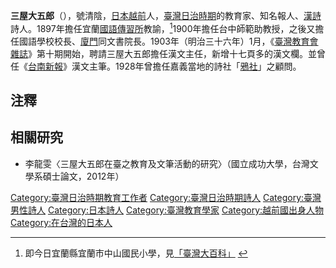 '''三屋大五郎'''（{{bd|1857年||1945年|}}），號清陰，[[日本|日本]][[越前國|越前]]人，[[臺灣日治時期|臺灣日治時期]]的教育家、知名報人、[[漢詩|漢詩]]詩人。1897年擔任宜蘭[[國語傳習所|國語傳習所]]教諭，<ref>即今日宜蘭縣宜蘭市中山國民小學，見[http://nrch.culture.tw/twpedia.aspx?id=29062 「臺灣大百科」] {{Wayback|url=http://nrch.culture.tw/twpedia.aspx?id=29062 |date=20160307030435 }}</ref>1900年擔任台中師範助教授，之後又擔任國語學校校長、[[廈門|廈門]]同文書院長。1903年（明治三十六年）1月，《[[臺灣教育會雜誌|臺灣教育會雜誌]]》第十期開始，聘請三屋大五郎擔任漢文主任，新增十七頁多的漢文欄。並曾任《[[台南新報|台南新報]]》漢文主筆。1928年曾擔任嘉義當地的詩社「[[鴉社|鴉社]]」之顧問。

==注釋==
<references/>

==相關研究==
*李龍雯〈三屋大五郎在臺之教育及文筆活動的研究〉（國立成功大學，台灣文學系碩士論文，2012年）

[[Category:臺灣日治時期教育工作者|Category:臺灣日治時期教育工作者]]
[[Category:臺灣日治時期詩人|Category:臺灣日治時期詩人]]
[[Category:臺灣男性詩人|Category:臺灣男性詩人]]
[[Category:日本詩人|Category:日本詩人]]
[[Category:臺灣教育學家|Category:臺灣教育學家]]
[[Category:越前國出身人物|Category:越前國出身人物]]
[[Category:在台灣的日本人|Category:在台灣的日本人]]